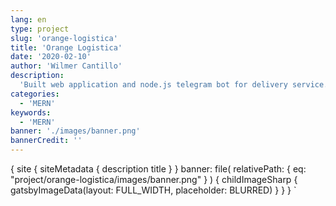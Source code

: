 ```yaml
---
lang: en
type: project
slug: 'orange-logistica'
title: 'Orange Logistica'
date: '2020-02-10'
author: 'Wilmer Cantillo'
description:
  'Built web application and node.js telegram bot for delivery service.'
categories:
  - 'MERN'
keywords:
  - 'MERN'
banner: './images/banner.png'
bannerCredit: ''
---
```


  {
    site {
      siteMetadata {
        description
        title
      }
    }
    banner: file(
      relativePath: { eq: "project/orange-logistica/images/banner.png" }
    ) {
      childImageSharp {
        gatsbyImageData(layout: FULL_WIDTH, placeholder: BLURRED)
      }
    }
  }
`
